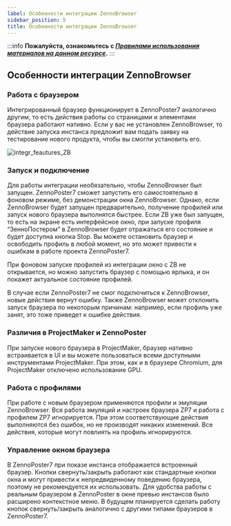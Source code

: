 ```yaml
---
label: Особенности интеграции ZennoBrowser
sidebar_position: 5
title: Особенности интеграции ZennoBrowser
---
```


:::info **Пожалуйста, ознакомьтесь с [*Правилами использования материалов на данном ресурсе*](../Disclaimer).**
:::  

## **Особенности интеграции ZennoBrowser**

### **Работа с браузером**

Интегрированный браузер функционирует в ZennoPoster7 аналогично другим, то есть действия работы со страницами и элементами браузера работают нативно.
Если у вас не установлен ZennoBrowser, то действие запуска инстанса предложит вам подать заявку на тестирование нового продукта, чтобы вы смогли установить его.

![integr_feautures_ZB](..\zp_integr\assets\integr_feautures_ZB\integr_feautures_ZB.png)

### **Запуск и подключение**

Для работы интеграции необязательно, чтобы ZennoBrowser был запущен. ZennoPoster7 сможет запустить его самостоятельно в фоновом режиме, без демонстрации окна ZennoBrowser. Однако, если ZennoBrowser будет запущен предварительно, получение профилей или запуск нового браузера выполнятся быстрее.
Если ZB уже был запущен, то есть на экране есть интерфейсное окно, при запуске профиля “ЗенноПостером” в ZennoBrowser будет отражаться его состояние и будет доступна кнопка Stop. Вы можете остановить браузер и освободить профиль в любой момент, но это может привести к ошибкам в работе проекта ZennoPoster7.

При фоновом запуске профилей из интеграции окно с ZB не открывается, но можно запустить браузер с помощью ярлыка, и он покажет актуальное состояние профилей.

В случае если ZennoPoster7 не смог подключиться к ZennoBrowser, новые действия вернут ошибку. Также ZennoBrowser может отклонить запуск браузера по некоторым причинам: например, если профиль уже занят, это тоже приведет к ошибке действия.

### **Различия в ProjectMaker и ZennoPoster**

При запуске нового браузера в ProjectMaker, браузер нативно встраивается в UI и вы можете пользоваться всеми доступными инструментами ProjectMaker. При этом, как и в браузере Chromium, для ProjectMaker отключено использование GPU. 

### **Работа с профилями**

При работе с новым браузером применяются профили и эмуляции ZennoBrowser. Вся работа эмуляций и настроек браузера ZP7 и работа с профилем ZP7 игнорируется. При этом соответствующие действия выполняются без ошибок, но не производят никаких изменений. Все действия, которые могут повлиять на профиль игнорируются.

### **Управление окном браузера**

В ZennoPoster7 при показе инстанса отображается встроенный браузер. Кнопки свернуть/закрыть работают как стандартные кнопки окна и могут привести к непредвиденному поведению браузера, поэтому не рекомендуется их использовать. Для удобства работы с реальным браузером в ZennoPoster в окне превью инстансов было расширено контекстное меню. В будущем планируется сделать работу кнопок свернуть/закрыть аналогично с другими типами браузеров в ZennoPoster7.